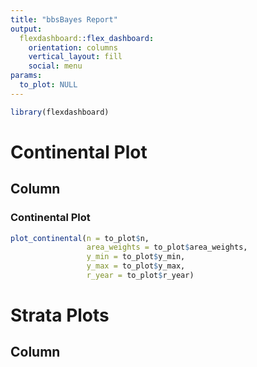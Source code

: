 ```yaml
---
title: "bbsBayes Report"
output: 
  flexdashboard::flex_dashboard:
    orientation: columns
    vertical_layout: fill
    social: menu
params:
  to_plot: NULL
---
```


```r
library(flexdashboard)
```

Continental Plot
=======================================================================

Column {data-width=650}
-----------------------------------------------------------------------

### Continental Plot

```r
plot_continental(n = to_plot$n,
                 area_weights = to_plot$area_weights,
                 y_min = to_plot$y_min,
                 y_max = to_plot$y_max,
                 r_year = to_plot$r_year)
```

Strata Plots
=======================================================================

Column {data-width=650}
-----------------------------------------------------------------------

```r

```

